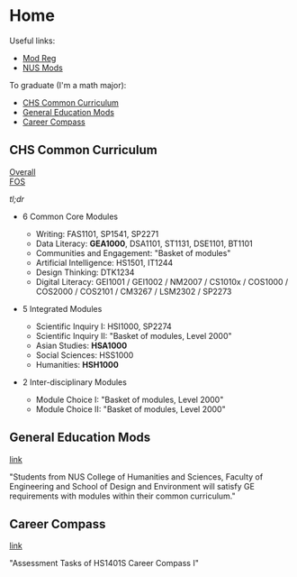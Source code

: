 # Home

Useful links:

* [Mod Reg][mod-reg]  
* [NUS Mods][nus-mods]

To graduate (I'm a math major):

* [CHS Common Curriculum](#chs-common-curriculum)
* [General Education Mods](#general-education-mods)
* [Career Compass](#career-compass)

## CHS Common Curriculum

[Overall][chs-common-curriculum]  
[FOS][fos-common-curriculum]  

_tl;dr_

* 6 Common Core Modules
  * Writing: FAS1101, SP1541, SP2271
  * Data Literacy: __GEA1000__, DSA1101, ST1131, DSE1101, BT1101
  * Communities and Engagement: "Basket of modules"
  * Artificial Intelligence: HS1501, IT1244
  * Design Thinking: DTK1234
  * Digital Literacy: 
      GEI1001 / GEI1002 / NM2007 / CS1010x / COS1000 /
      COS2000 / COS2101 / CM3267 / LSM2302 / SP2273

* 5 Integrated Modules
  * Scientific Inquiry I: HSI1000, SP2274
  * Scientific Inquiry II: "Basket of modules, Level 2000"
  * Asian Studies: __HSA1000__
  * Social Sciences: HSS1000
  * Humanities: __HSH1000__

* 2 Inter-disciplinary Modules
  * Module Choice I: "Basket of modules, Level 2000"
  * Module Choice II: "Basket of modules, Level 2000"

## General Education Mods

[link][ge-mods]

"Students from NUS College of Humanities and Sciences, Faculty of
Engineering and School of Design and Environment will satisfy GE
requirements with modules within their common curriculum."

## Career Compass

[link][career-compass]

"Assessment Tasks of HS1401S Career Compass I"

[chs-common-curriculum]: https://chs.nus.edu.sg/programmes/common-curriculum/
[fos-common-curriculum]: https://www.science.nus.edu.sg/undergraduates/general-academic-requirements-and-policies/#common
[mod-reg]: https://myedurec.nus.edu.sg/psp/cs90prd/EMPLOYEE/SA/
[nus-mods]: https://nusmods.com/
[ge-mods]: https://www.nus.edu.sg/registrar/academic-information-policies/undergraduate-students/general-education/for-students-admitted-from-AY2021-22
[career-compass]: https://www.science.nus.edu.sg/undergraduates/career-preparation/career-compass/
